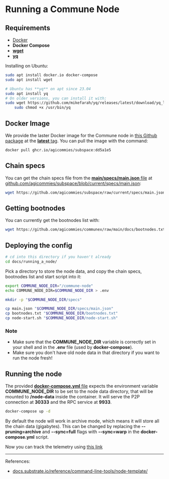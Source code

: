# Running a Commune Node

## Requirements

- [Docker](https://docs.docker.com/get-docker/)
- **Docker Compose**
- [**wget**](https://github.com/mirror/wget)
- [**yq**](https://mikefarah.gitbook.io/yq/)

Installing on Ubuntu:

```sh
sudo apt install docker.io docker-compose
sudo apt install wget

# Ubuntu has **yq** on apt since 23.04
sudo apt install yq
# On older versions, you can install it with:
sudo wget https://github.com/mikefarah/yq/releases/latest/download/yq_linux_amd64 -O /usr/bin/yq && \
    sudo chmod +x /usr/bin/yq
```

## Docker Image

We provide the laster Docker image for the Commune node in [this Github
package](https://github.com/agicommies/subspace-network/pkgs/container/subspace) at the [**latest** tag](https://github.com/agicommies/subspace-network/pkgs/container/subspace/164109015?tag=latest). You can pull the
image with the command:

```sh
docker pull ghcr.io/agicommies/subspace:dd5a1e5
```

## Chain specs

You can get the chain specs file from the [**main/specs/main.json** file] at
[github.com/agicommies/subspace/blob/current/specs/main.json](https://github.com/agicommies/subspace/blob/current/specs/main.json):

```sh
wget https://github.com/agicommies/subspace/raw/current/specs/main.json
```

## Getting bootnodes

You can currently get the bootnodes list with:

```sh
wget https://github.com/agicommies/communex/raw/main/docs/bootnodes.txt
```

## Deploying the config

```sh
# cd into this directory if you haven't already
cd docs/running_a_node/
```

Pick a directory to store the node data, and copy the chain specs, bootnodes
list and start script into it:

```sh
export COMMUNE_NODE_DIR="/commune-node"
echo COMMUNE_NODE_DIR=$COMMUNE_NODE_DIR > .env

mkdir -p "$COMMUNE_NODE_DIR/specs"

cp main.json "$COMMUNE_NODE_DIR/specs/main.json"
cp bootnodes.txt "$COMMUNE_NODE_DIR/bootnodes.txt"
cp node-start.sh "$COMMUNE_NODE_DIR/node-start.sh"
```

### Note

- Make sure that the **COMMUNE_NODE_DIR** variable is correctly set in your shell
  and in the **.env** file (used by **docker-compose**).
- Make sure you don't have old node data in that directory if you want to run
  the node fresh!

## Running the node

The provided [**docker-compose.yml** file](https://github.com/agicommies/communex/blob/main/docs/running_a_node/docker-compose.yml) expects the environment variable
**COMMUNE_NODE_DIR** to be set to the node data directory, that will be mounted to
**/node-data** inside the container. It will serve the P2P connection at **30333**
and the RPC service at **9933**.

```sh
docker-compose up -d
```

By default the node will work in archive mode, which means it will store all the
chain data (gigabytes). This can be changed by replacing the **--pruning=archive**
and **--sync=full** flags with **--sync=warp** in the **docker-compose.yml** script.

Now you can track the telemetry using [this link](http://telemetry.communeai.net/#/0xbc6eb9753e2417476601485f9f8ef8474701ec199d456f989bd397682c9425c5)

---

References:

- [docs.substrate.io/reference/command-line-tools/node-template/](https://docs.substrate.io/reference/command-line-tools/node-template/)

[docker-package]: https://github.com/orgs/agicommies/packages/container/package/subspace
[docker-image]: https://github.com/orgs/agicommies/packages/container/subspace/164109015?tag=latest
[**commune/modules/subspace/chain/chain.yaml** file]: https://github.com/commune-ai/commune/blob/main/commune/modules/subspace/chain/chain.yaml
[**main/specs/main.json** file]: https://github.com/commune-ai/subspace/blob/main/specs/main.json
[**./docker-compose.yml** file]: https://github.com/agicommies/communex/blob/main/docs/running_a_node/docker-compose.yml
